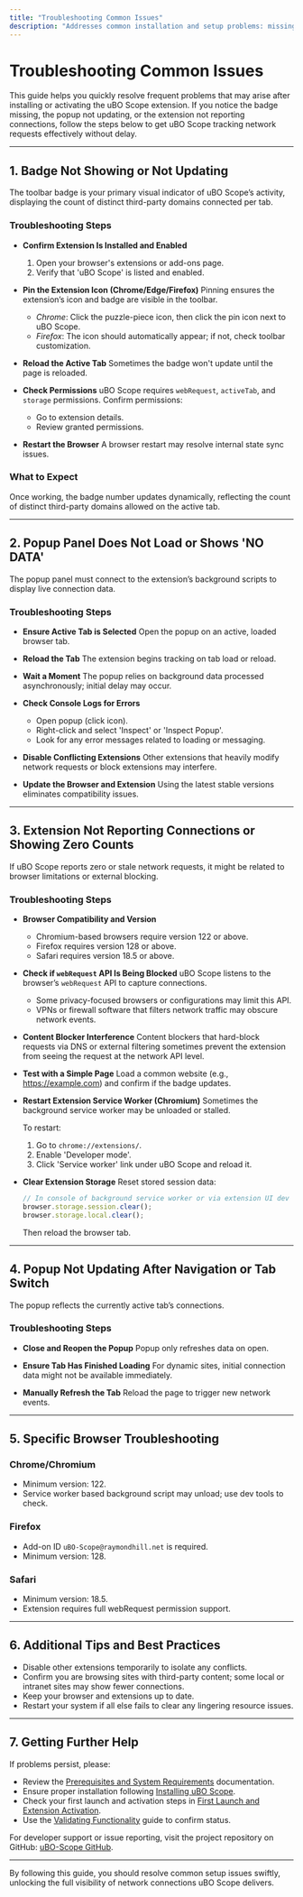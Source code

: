 ```yaml
---
title: "Troubleshooting Common Issues"
description: "Addresses common installation and setup problems: missing badge, popup not updating, or extension not reporting connections. Provides simple, practical solutions to get users unstuck and tracking network requests without delay."
---
```


# Troubleshooting Common Issues

This guide helps you quickly resolve frequent problems that may arise after installing or activating the uBO Scope extension. If you notice the badge missing, the popup not updating, or the extension not reporting connections, follow the steps below to get uBO Scope tracking network requests effectively without delay.

---

## 1. Badge Not Showing or Not Updating

The toolbar badge is your primary visual indicator of uBO Scope’s activity, displaying the count of distinct third-party domains connected per tab.

### Troubleshooting Steps

- **Confirm Extension Is Installed and Enabled**
  1. Open your browser's extensions or add-ons page.
  2. Verify that 'uBO Scope' is listed and enabled.
  
- **Pin the Extension Icon (Chrome/Edge/Firefox)**
  Pinning ensures the extension’s icon and badge are visible in the toolbar.

  - *Chrome*: Click the puzzle-piece icon, then click the pin icon next to uBO Scope.
  - *Firefox*: The icon should automatically appear; if not, check toolbar customization.

- **Reload the Active Tab**
  Sometimes the badge won't update until the page is reloaded.

- **Check Permissions**
  uBO Scope requires `webRequest`, `activeTab`, and `storage` permissions. Confirm permissions:
  
  - Go to extension details.
  - Review granted permissions.

- **Restart the Browser**
  A browser restart may resolve internal state sync issues.

### What to Expect

Once working, the badge number updates dynamically, reflecting the count of distinct third-party domains allowed on the active tab.

---

## 2. Popup Panel Does Not Load or Shows 'NO DATA'

The popup panel must connect to the extension’s background scripts to display live connection data.

### Troubleshooting Steps

- **Ensure Active Tab is Selected**
  Open the popup on an active, loaded browser tab.

- **Reload the Tab**
  The extension begins tracking on tab load or reload.

- **Wait a Moment**
  The popup relies on background data processed asynchronously; initial delay may occur.

- **Check Console Logs for Errors**
  - Open popup (click icon).
  - Right-click and select 'Inspect' or 'Inspect Popup'.
  - Look for any error messages related to loading or messaging.

- **Disable Conflicting Extensions**
  Other extensions that heavily modify network requests or block extensions may interfere.

- **Update the Browser and Extension**
  Using the latest stable versions eliminates compatibility issues.

---

## 3. Extension Not Reporting Connections or Showing Zero Counts

If uBO Scope reports zero or stale network requests, it might be related to browser limitations or external blocking.

### Troubleshooting Steps

- **Browser Compatibility and Version**
  - Chromium-based browsers require version 122 or above.
  - Firefox requires version 128 or above.
  - Safari requires version 18.5 or above.

- **Check if `webRequest` API Is Being Blocked**
  uBO Scope listens to the browser’s `webRequest` API to capture connections.

  - Some privacy-focused browsers or configurations may limit this API.
  - VPNs or firewall software that filters network traffic may obscure network events.

- **Content Blocker Interference**
  Content blockers that hard-block requests via DNS or external filtering sometimes prevent the extension from seeing the request at the network API level.

- **Test with a Simple Page**
  Load a common website (e.g., https://example.com) and confirm if the badge updates.

- **Restart Extension Service Worker (Chromium)**
  Sometimes the background service worker may be unloaded or stalled.

  To restart:
  1. Go to `chrome://extensions/`.
  2. Enable 'Developer mode'.
  3. Click 'Service worker' link under uBO Scope and reload it.

- **Clear Extension Storage**
  Reset stored session data:

  ```javascript
  // In console of background service worker or via extension UI dev tools
  browser.storage.session.clear();
  browser.storage.local.clear();
  ```

  Then reload the browser tab.

---

## 4. Popup Not Updating After Navigation or Tab Switch

The popup reflects the currently active tab’s connections.

### Troubleshooting Steps

- **Close and Reopen the Popup**
  Popup only refreshes data on open.

- **Ensure Tab Has Finished Loading**
  For dynamic sites, initial connection data might not be available immediately.

- **Manually Refresh the Tab**
  Reload the page to trigger new network events.

---

## 5. Specific Browser Troubleshooting

### Chrome/Chromium

- Minimum version: 122.
- Service worker based background script may unload; use dev tools to check.

### Firefox

- Add-on ID `uBO-Scope@raymondhill.net` is required.
- Minimum version: 128.

### Safari

- Minimum version: 18.5.
- Extension requires full webRequest permission support.

---

## 6. Additional Tips and Best Practices

- Disable other extensions temporarily to isolate any conflicts.
- Confirm you are browsing sites with third-party content; some local or intranet sites may show fewer connections.
- Keep your browser and extensions up to date.
- Restart your system if all else fails to clear any lingering resource issues.

---

## 7. Getting Further Help

If problems persist, please:

- Review the [Prerequisites and System Requirements](/getting-started/setup-and-installation/prerequisites-and-requirements) documentation.
- Ensure proper installation following [Installing uBO Scope](/getting-started/setup-and-installation/installation-instructions).
- Check your first launch and activation steps in [First Launch and Extension Activation](/getting-started/setup-and-installation/first-launch-and-extension-activation).
- Use the [Validating Functionality](/getting-started/first-use-and-validation/validating-functionality) guide to confirm status.

For developer support or issue reporting, visit the project repository on GitHub: [uBO-Scope GitHub](https://github.com/gorhill/uBO-Scope).

---

By following this guide, you should resolve common setup issues swiftly, unlocking the full visibility of network connections uBO Scope delivers.